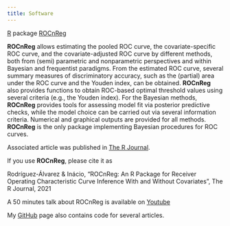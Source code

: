 ```yaml
---
title: Software
---
```


[R](https://cran.r-project.org/) package [ROCnReg](https://cran.r-project.org/web/packages/ROCnReg/index.html)<br>

**ROCnReg** allows estimating the pooled ROC curve, the covariate-specific ROC curve, and the covariate-adjusted ROC curve by different methods, both from (semi) parametric and nonparametric perspectives and within Bayesian and frequentist paradigms. From the estimated ROC curve, several summary measures of discriminatory accuracy, such as the (partial) area under the ROC curve and the Youden index, can be obtained. **ROCnReg** also provides functions to obtain ROC-based optimal threshold values using several criteria (e.g., the Youden index). For the Bayesian methods, **ROCnReg** provides tools for assessing model fit via posterior predictive checks, while the model choice can be carried out via several information criteria. Numerical and graphical outputs are provided for all methods. **ROCnReg** is the only package implementing Bayesian procedures for ROC curves.

Associated article was published in [The R Journal](https://journal.r-project.org/articles/RJ-2021-066/).

If you use **ROCnReg**, please cite it as

Rodríguez-Álvarez & Inácio, "ROCnReg: An R Package for Receiver Operating Characteristic Curve Inference With and Without Covariates", The R Journal, 2021

A 50 minutes talk about ROCnReg is available on [Youtube](https://www.youtube.com/watch?v=ifsmVKafdVA&t=1839s)

My [GitHub](https://github.com/vandainacio) page also contains code for several articles.

